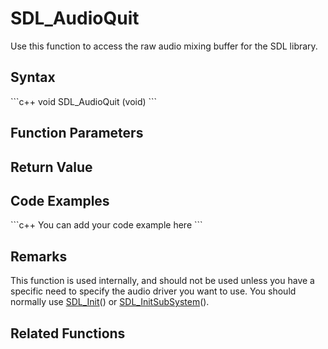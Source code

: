 <!-- pragma section-numbers off -->
<!-- pragma disable-camelcase -->

= SDL_AudioQuit =
Use this function to access the raw audio mixing buffer for the SDL library.


== Syntax ==
```c++
void SDL_AudioQuit (void)
```

== Function Parameters ==

== Return Value ==

== Code Examples ==
```c++
You can add your code example here
```

== Remarks ==
This function is used internally, and should not be used unless you have a specific need to specify the audio driver you want to use. You should normally use [[SDL_Init]]() or [[SDL_InitSubSystem]](). 

== Related Functions ==
 [[ ]]
